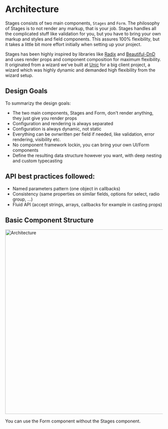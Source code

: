 
# Architecture

Stages consists of two main components, `Stages` and `Form`. The philosophy of Stages is to not 
render any markup, that is your job. Stages handles all the complicated stuff like validation for you, 
but you have to bring your own markup and styles and field components. This assures 100% flexibility, 
but it takes a little bit more effort initially when setting up your project.

Stages has been highly inspired by libraries like [Radix](https://www.radix-ui.com/) and [Beautiful-DnD](https://github.com/atlassian/react-beautiful-dnd) 
and uses render props and component composition for maximum flexibility. It originated from a wizard we've built at [Unic](https://www.unic.com/) for a big 
client project, a wizard which was highly dynamic and demanded high flexibility from the wizard setup.

## Design Goals

To summarizy the design goals:

- The two main components, Stages and Form, don't render anything, they just give you render props
- Configuration and rendering is always separated
- Configuration is always dynamic, not static
- Everything can be ovrwritten per field if needed, like validation, error rendering, visibility etc.
- No component framework lockin, you can bring your own UI/Form components
- Define the resulting data structure however you want, with deep nesting and custom typecasting

## API best practices followed:

- Named parameters pattern (one object in callbacks)
- Consistency (same properties on similar fields, options for select, radio group, …)
- Fluid API (accept strings, arrays, callbacks for example in casting props)

## Basic Component Structure

<Image src="/architecture.png" alt="Architecture" width="830" height="590" />

You can use the Form component without the Stages component.
